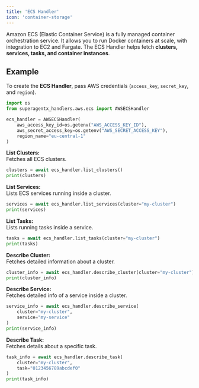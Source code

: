 ```yaml
---
title: 'ECS Handler'
icon: 'container-storage'
---
```


Amazon ECS (Elastic Container Service) is a fully managed container orchestration service.
It allows you to run Docker containers at scale, with integration to EC2 and Fargate.
The ECS Handler helps fetch **clusters, services, tasks, and container instances**.


## Example

To create the **ECS Handler**, pass AWS credentials (`access_key`, `secret_key`, and `region`).

```python
import os
from superagentx_handlers.aws.ecs import AWSECSHandler

ecs_handler = AWSECSHandler(
    aws_access_key_id=os.getenv("AWS_ACCESS_KEY_ID"),
    aws_secret_access_key=os.getenv("AWS_SECRET_ACCESS_KEY"),
    region_name="eu-central-1"
)
```
**List Clusters:** <br />
Fetches all ECS clusters.
```python
clusters = await ecs_handler.list_clusters()
print(clusters)
```

**List Services:** <br />
Lists ECS services running inside a cluster.
```python
services = await ecs_handler.list_services(cluster="my-cluster")
print(services)
```
**List Tasks:** <br />
Lists running tasks inside a service.
```python
tasks = await ecs_handler.list_tasks(cluster="my-cluster")
print(tasks)
```

**Describe Cluster:** <br />
Fetches detailed information about a cluster.
```python
cluster_info = await ecs_handler.describe_cluster(cluster="my-cluster")
print(cluster_info)
```
**Describe Service:** <br />
Fetches detailed info of a service inside a cluster.
```python
service_info = await ecs_handler.describe_service(
    cluster="my-cluster",
    service="my-service"
)
print(service_info)
```

**Describe Task:** <br />
Fetches details about a specific task.
```python
task_info = await ecs_handler.describe_task(
    cluster="my-cluster",
    task="0123456789abcdef0"
)
print(task_info)
```

